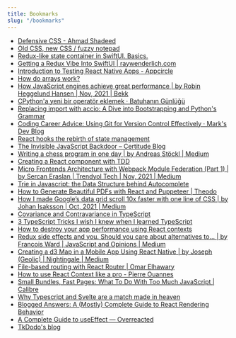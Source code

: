 ```yaml
---
title: Bookmarks
slug: "/bookmarks"
---
```


- [Defensive CSS - Ahmad Shadeed](https://ishadeed.com/article/defensive-css/)
- [Old CSS, new CSS / fuzzy notepad](https://eev.ee/blog/2020/02/01/old-css-new-css/)
- [Redux-like state container in SwiftUI. Basics.](https://swiftwithmajid.com/2019/09/18/redux-like-state-container-in-swiftui/)
- [Getting a Redux Vibe Into SwiftUI | raywenderlich.com](https://www.raywenderlich.com/22096649-getting-a-redux-vibe-into-swiftui)
- [Introduction to Testing React Native Apps - Appcircle](https://appcircle.io/blog/introduction-to-testing-react-native-apps/)
- [How do arrays work?](https://nan.fyi/how-arrays-work)
- [How JavaScript engines achieve great performance | by Robin Heggelund Hansen | Nov, 2021 | Bekk](https://blogg.bekk.no/how-javascript-engines-achieve-great-performance-fb0b36601557)
- [CPython'a yeni bir operatör eklemek · Batuhanın Günlüğü](https://isidentical-archive.github.io/cpython-yeni-operator.html)
- [Replacing import with accio: A Dive into Bootstrapping and Python's Grammar](http://mathamy.com/import-accio-bootstrapping-python-grammar.html)
- [Coding Career Advice: Using Git for Version Control Effectively · Mark's Dev Blog](https://blog.isquaredsoftware.com/2021/01/coding-career-git-usage/)
- [React hooks the rebirth of state management](https://tannerlinsley.com/blog/react-hooks-the-rebirth-of-state-management)
- [The Invisible JavaScript Backdoor – Certitude Blog](https://certitude.consulting/blog/en/invisible-backdoor/)
- [Writing a chess program in one day | by Andreas Stöckl | Medium](https://andreasstckl.medium.com/writing-a-chess-program-in-one-day-30daff4610ec)
- [Creating a React component with TDD](https://dev.to/mbarzeev/creating-a-react-component-with-tdd-2jn8)
- [Micro Frontends Architecture with Webpack Module Federation (Part 1) | by Sercan Eraslan | Trendyol Tech | Nov, 2021 | Medium](https://medium.com/trendyol-tech/micro-frontend-architecture-with-webpack-module-federation-part-1-9827d436bd1e)
- [Trie in Javascript: the Data Structure behind Autocomplete](https://stackfull.dev/trie-in-javascript-the-data-structure-behind-autocomplete)
- [How to Generate Beautiful PDFs with React and Puppeteer | Theodo](https://blog.theodo.com/2021/10/pdf-generation-react-puppeteer/)
- [How I made Google’s data grid scroll 10x faster with one line of CSS | by Johan Isaksson | Oct, 2021 | Medium](https://medium.com/@johan.isaksson/how-i-made-googles-data-grid-scroll-10x-faster-with-one-line-of-css-78cb1e8d9cb1)
- [Covariance and Contravariance in TypeScript](https://dmitripavlutin.com/typescript-covariance-contravariance/)
- [3 TypeScript Tricks I wish I knew when I learned TypeScript](https://www.cstrnt.dev/blog/three-typescript-tricks)
- [How to destroy your app performance using React contexts](https://thoughtspile.github.io/2021/10/04/react-context-dangers/)
- [Redux side effects and you. Should you care about alternatives to… | by Francois Ward | JavaScript and Opinions | Medium](https://medium.com/javascript-and-opinions/redux-side-effects-and-you-66f2e0842fc3)
- [Creating a d3 Map in a Mobile App Using React Native | by Joseph (Geolic) | Nightingale | Medium](https://medium.com/nightingale/creating-a-d3-map-in-a-mobile-app-using-react-native-46da1e6b3be6)
- [File-based routing with React Router | Omar Elhawary](https://omarelhawary.me/blog/file-based-routing-with-react-router)
- [How to use React Context like a pro - Pierre Ouannes](https://devtrium.com/posts/how-use-react-context-pro)
- [Small Bundles, Fast Pages: What To Do With Too Much JavaScript | Calibre](https://calibreapp.com/blog/bundle-size-optimization)
- [Why Typescript and Svelte are a match made in heaven](https://www.sanity.io/guides/using-typescript-with-svelte)
- [Blogged Answers: A (Mostly) Complete Guide to React Rendering Behavior](https://blog.isquaredsoftware.com/2020/05/blogged-answers-a-mostly-complete-guide-to-react-rendering-behavior/)
- [A Complete Guide to useEffect — Overreacted](https://overreacted.io/a-complete-guide-to-useeffect/)
- [TkDodo's blog](https://tkdodo.eu/blog/)

    